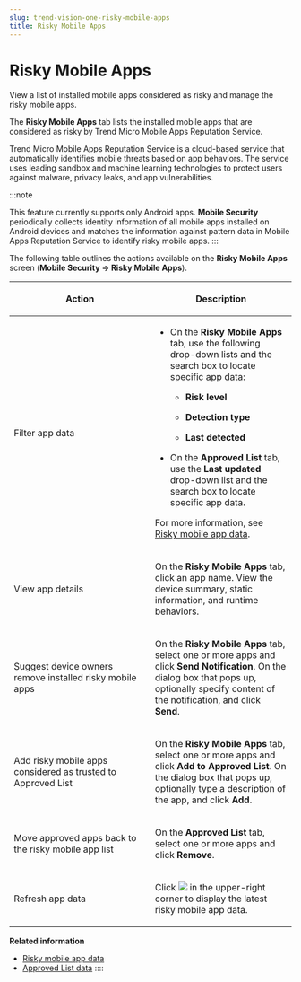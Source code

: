 ```yaml
---
slug: trend-vision-one-risky-mobile-apps
title: Risky Mobile Apps
---
```

# Risky Mobile Apps

View a list of installed mobile apps considered as risky and manage the risky mobile apps.

The **Risky Mobile Apps** tab lists the installed mobile apps that are considered as risky by Trend Micro Mobile Apps Reputation Service.

Trend Micro Mobile Apps Reputation Service is a cloud-based service that automatically identifies mobile threats based on app behaviors. The service uses leading sandbox and machine learning technologies to protect users against malware, privacy leaks, and app vulnerabilities.

:::note

This feature currently supports only Android apps. **Mobile Security** periodically collects identity information of all mobile apps installed on Android devices and matches the information against pattern data in Mobile Apps Reputation Service to identify risky mobile apps.
:::

The following table outlines the actions available on the **Risky Mobile Apps** screen (**Mobile Security → Risky Mobile Apps**).

<table>
<colgroup>
<col style="width: 50%" />
<col style="width: 50%" />
</colgroup>
<thead>
<tr>
<th><p>Action</p></th>
<th><p>Description</p></th>
</tr>
</thead>
<tbody>
<tr>
<td><p>Filter app data</p></td>
<td><ul>
<li><p>On the <strong>Risky Mobile Apps</strong> tab, use the following drop-down lists and the search box to locate specific app data:</p>
<ul>
<li><p><strong>Risk level</strong></p></li>
<li><p><strong>Detection type</strong></p></li>
<li><p><strong>Last detected</strong></p></li>
</ul></li>
<li><p>On the <strong>Approved List</strong> tab, use the <strong>Last updated</strong> drop-down list and the search box to locate specific app data.</p></li>
</ul>
<p>For more information, see <a href="trend-vision-one-risky-mobile-app-data">Risky mobile app data</a>.</p></td>
</tr>
<tr>
<td><p>View app details</p></td>
<td><p>On the <strong>Risky Mobile Apps</strong> tab, click an app name. View the device summary, static information, and runtime behaviors.</p></td>
</tr>
<tr>
<td><p>Suggest device owners remove installed risky mobile apps</p></td>
<td><p>On the <strong>Risky Mobile Apps</strong> tab, select one or more apps and click <strong>Send Notification</strong>. On the dialog box that pops up, optionally specify content of the notification, and click <strong>Send</strong>.</p></td>
</tr>
<tr>
<td><p>Add risky mobile apps considered as trusted to Approved List</p></td>
<td><p>On the <strong>Risky Mobile Apps</strong> tab, select one or more apps and click <strong>Add to Approved List</strong>. On the dialog box that pops up, optionally type a description of the app, and click <strong>Add</strong>.</p></td>
</tr>
<tr>
<td><p>Move approved apps back to the risky mobile app list</p></td>
<td><p>On the <strong>Approved List</strong> tab, select one or more apps and click <strong>Remove</strong>.</p></td>
</tr>
<tr>
<td><p>Refresh app data</p></td>
<td><p>Click <img src="./images/Refresh_icon=20220823083939.webp" /> in the upper-right corner to display the latest risky mobile app data.</p></td>
</tr>
</tbody>
</table>

**Related information**

- [Risky mobile app data](risky-mobile-app-data.md "View a list of risky mobile apps that are installed on managed devices.")
- [Approved List data](approved-list-data.md "Move trusted mobile apps to the Approved List.")
::::
